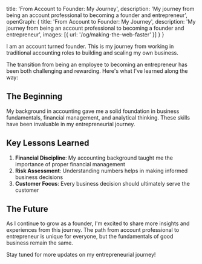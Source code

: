   title: 'From Account to Founder: My Journey',
  description: 'My journey from being an account professional to becoming a founder and entrepreneur',
  openGraph: {
    title: 'From Account to Founder: My Journey',
    description: 'My journey from being an account professional to becoming a founder and entrepreneur',
    images: [{ url: '/og/making-the-web-faster' }]
  }
}

I am an account turned founder. This is my journey from working in traditional accounting roles to building and scaling my own business.

The transition from being an employee to becoming an entrepreneur has been both challenging and rewarding. Here's what I've learned along the way:

## The Beginning

My background in accounting gave me a solid foundation in business fundamentals, financial management, and analytical thinking. These skills have been invaluable in my entrepreneurial journey.

## Key Lessons Learned

1. **Financial Discipline**: My accounting background taught me the importance of proper financial management
2. **Risk Assessment**: Understanding numbers helps in making informed business decisions
3. **Customer Focus**: Every business decision should ultimately serve the customer

## The Future

As I continue to grow as a founder, I'm excited to share more insights and experiences from this journey. The path from account professional to entrepreneur is unique for everyone, but the fundamentals of good business remain the same.

Stay tuned for more updates on my entrepreneurial journey!
